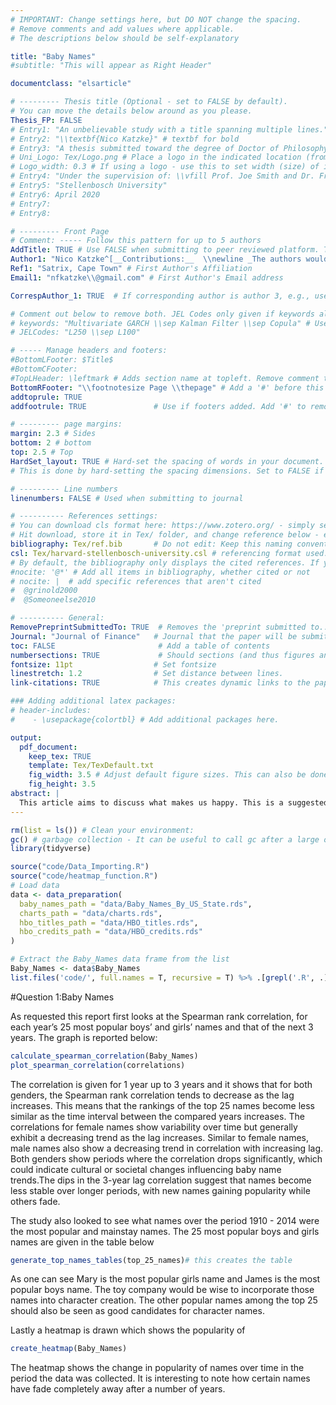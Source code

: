 ```yaml
---
# IMPORTANT: Change settings here, but DO NOT change the spacing.
# Remove comments and add values where applicable.
# The descriptions below should be self-explanatory

title: "Baby Names"
#subtitle: "This will appear as Right Header"

documentclass: "elsarticle"

# --------- Thesis title (Optional - set to FALSE by default).
# You can move the details below around as you please.
Thesis_FP: FALSE
# Entry1: "An unbelievable study with a title spanning multiple lines."
# Entry2: "\\textbf{Nico Katzke}" # textbf for bold
# Entry3: "A thesis submitted toward the degree of Doctor of Philosophy"
# Uni_Logo: Tex/Logo.png # Place a logo in the indicated location (from your root, e.g. defaults to ~/Tex/Logo.png) and uncomment this line. Leave uncommented for no image
# Logo_width: 0.3 # If using a logo - use this to set width (size) of image
# Entry4: "Under the supervision of: \\vfill Prof. Joe Smith and Dr. Frank Smith"
# Entry5: "Stellenbosch University"
# Entry6: April 2020
# Entry7:
# Entry8:

# --------- Front Page
# Comment: ----- Follow this pattern for up to 5 authors
AddTitle: TRUE # Use FALSE when submitting to peer reviewed platform. This will remove author names.
Author1: "Nico Katzke^[__Contributions:__  \\newline _The authors would like to thank the World Happiness survey for showing us what happiness is._]"  # First Author - note the thanks message displayed as an italic footnote of first page.
Ref1: "Satrix, Cape Town" # First Author's Affiliation
Email1: "nfkatzke\\@gmail.com" # First Author's Email address

CorrespAuthor_1: TRUE  # If corresponding author is author 3, e.g., use CorrespAuthor_3: TRUE

# Comment out below to remove both. JEL Codes only given if keywords also given.
# keywords: "Multivariate GARCH \\sep Kalman Filter \\sep Copula" # Use \\sep to separate
# JELCodes: "L250 \\sep L100"

# ----- Manage headers and footers:
#BottomLFooter: $Title$
#BottomCFooter:
#TopLHeader: \leftmark # Adds section name at topleft. Remove comment to add it.
BottomRFooter: "\\footnotesize Page \\thepage" # Add a '#' before this line to remove footer.
addtoprule: TRUE
addfootrule: TRUE               # Use if footers added. Add '#' to remove line.

# --------- page margins:
margin: 2.3 # Sides
bottom: 2 # bottom
top: 2.5 # Top
HardSet_layout: TRUE # Hard-set the spacing of words in your document. This will stop LaTeX squashing text to fit on pages, e.g.
# This is done by hard-setting the spacing dimensions. Set to FALSE if you want LaTeX to optimize this for your paper.

# --------- Line numbers
linenumbers: FALSE # Used when submitting to journal

# ---------- References settings:
# You can download cls format here: https://www.zotero.org/ - simply search for your institution. You can also edit and save cls formats here: https://editor.citationstyles.org/about/
# Hit download, store it in Tex/ folder, and change reference below - easy.
bibliography: Tex/ref.bib       # Do not edit: Keep this naming convention and location.
csl: Tex/harvard-stellenbosch-university.csl # referencing format used.
# By default, the bibliography only displays the cited references. If you want to change this, you can comment out one of the following:
#nocite: '@*' # Add all items in bibliography, whether cited or not
# nocite: |  # add specific references that aren't cited
#  @grinold2000
#  @Someoneelse2010

# ---------- General:
RemovePreprintSubmittedTo: TRUE  # Removes the 'preprint submitted to...' at bottom of titlepage
Journal: "Journal of Finance"   # Journal that the paper will be submitting to, if RemovePreprintSubmittedTo is set to TRUE.
toc: FALSE                       # Add a table of contents
numbersections: TRUE             # Should sections (and thus figures and tables) be numbered?
fontsize: 11pt                  # Set fontsize
linestretch: 1.2                # Set distance between lines.
link-citations: TRUE            # This creates dynamic links to the papers in reference list.

### Adding additional latex packages:
# header-includes:
#    - \usepackage{colortbl} # Add additional packages here.

output:
  pdf_document:
    keep_tex: TRUE
    template: Tex/TexDefault.txt
    fig_width: 3.5 # Adjust default figure sizes. This can also be done in the chunks of the text.
    fig_height: 3.5
abstract: |
  This article aims to discuss what makes us happy. This is a suggested solution to question 1.
---
```


<!-- First: Set your default preferences for chunk options: -->

<!-- If you want a chunk's code to be printed, set echo = TRUE. message = FALSE stops R printing ugly package loading details in your final paper too. I also suggest setting warning = FALSE and checking for warnings in R, else you might find ugly warnings in your paper. -->

```r

rm(list = ls()) # Clean your environment:
gc() # garbage collection - It can be useful to call gc after a large object has been removed, as this may prompt R to return memory to the operating system.
library(tidyverse)

source("code/Data_Importing.R")
source("code/heatmap_function.R")
# Load data
data <- data_preparation(
  baby_names_path = "data/Baby_Names_By_US_State.rds",
  charts_path = "data/charts.rds",
  hbo_titles_path = "data/HBO_titles.rds",
  hbo_credits_path = "data/HBO_credits.rds"
)

# Extract the Baby_Names data frame from the list
Baby_Names <- data$Baby_Names
list.files('code/', full.names = T, recursive = T) %>% .[grepl('.R', .)] %>% as.list() %>% walk(~source(.))
```

#Question 1:Baby Names

As requested this report first looks at the Spearman rank correlation, for each year's 25 most popular boys' and girls' names and that of the next 3 years. The graph is reported below:

```r
calculate_spearman_correlation(Baby_Names)
plot_spearman_correlation(correlations)
```
The correlation is given for 1 year up to 3 years and it shows that for both genders, the Spearman rank correlation tends to decrease as the lag increases. This means that the rankings of the top 25 names become less similar as the time interval between the compared years increases. The correlations for female names show variability over time but generally exhibit a decreasing trend as the lag increases. Similar to female names, male names also show a decreasing trend in correlation with increasing lag. Both genders show periods where the correlation drops significantly, which could indicate cultural or societal changes influencing baby name trends.The dips in the 3-year lag correlation suggest that names become less stable over longer periods, with new names gaining popularity while others fade.

\newpage
The study also looked to see what names over the period 1910 - 2014 were the most popular and mainstay names. The 25 most popular boys and girls names are given in the table below 
```r
generate_top_names_tables(top_25_names)# this creates the table 
```
As one can see Mary is the most popular girls name and James is the most popular boys name. The toy company would be wise to incorporate those names into character creation. The other popular names among the top 25 should also be seen as good candidates for character names.

\newpage
Lastly a heatmap is drawn which shows the popularity of 
```r
create_heatmap(Baby_Names)
```
The heatmap shows the change in popularity of names over time in the period the data was collected. It is interesting to note how certain names have fade completely away after a number of years. 
